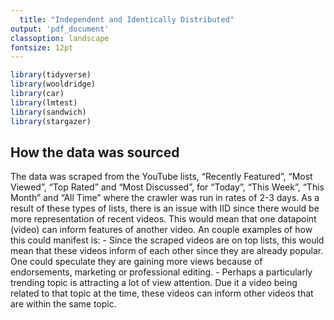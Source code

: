 ```yaml
---
  title: "Independent and Identically Distributed"
output: 'pdf_document'  
classoption: landscape
fontsize: 12pt
---
```


```r
library(tidyverse)
library(wooldridge)
library(car)
library(lmtest)
library(sandwich)
library(stargazer)
```

## How the data was sourced
The data was scraped from the YouTube lists, "Recently Featured", "Most Viewed", "Top Rated" and "Most Discussed", for "Today", "This Week", "This Month" and "All Time" where the crawler was run in rates of 2-3 days. As a result of these types of lists, there is an issue with IID since there would be more representation of recent videos. This would mean that one datapoint (video) can inform features of another video. 
An couple examples of how this could manifest is:
- Since the scraped videos are on top lists, this would mean that these videos inform of each other since they are already popular. One could speculate they are gaining more views because of endorsements, marketing or professional editing.
- Perhaps a particularly trending topic is attracting a lot of view attention. Due it a video being related to that topic at the time, these videos can inform other videos that are within the same topic. 

